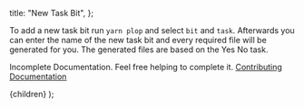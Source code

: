 
  title: "New Task Bit",
};

To add a new task bit run `yarn plop` and select `bit` and `task`. Afterwards
you can enter the name of the new task bit and every required file will be
generated for you. The generated files are based on the Yes No task.

Incomplete Documentation. Feel free helping to complete it. [Contributing Documentation](/docs/Contributing/documentation)

  <DocLayout meta={meta}>
    <Card>
      <CardContent>{children}</CardContent>
    </Card>
  </DocLayout>
);
